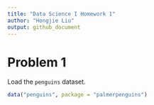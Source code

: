 ```yaml
---
title: "Data Science I Homework 1"
author: "Hongjie Liu"
output: github_document
---
```


# Problem 1

Load the `penguins` dataset.

```r
data("penguins", package = "palmerpenguins")
```
